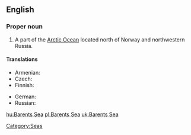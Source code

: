 ==English==

===Proper noun===
{{en-proper noun}}

# A part of the [[Arctic Ocean]] located north of Norway and northwestern Russia. 

====Translations====
{{trans-top|part of the Arctic Ocean}}
* Armenian: {{t-|hy|Բարենցի ծով|tr=Barenc'i çov}}
* Czech: {{t-|cs|Barentsovo moře|n}}
* Finnish: {{t-|fi|Barentsinmeri}}
{{trans-mid}}
* German: {{t+|de|Barentssee|f}}
* Russian: {{t-|ru|Баренцево море|n|tr=Bárentsevo Móre}}
{{trans-bottom}}

[[Category:Seas]]

[[hu:Barents Sea]]
[[pl:Barents Sea]]
[[uk:Barents Sea]]